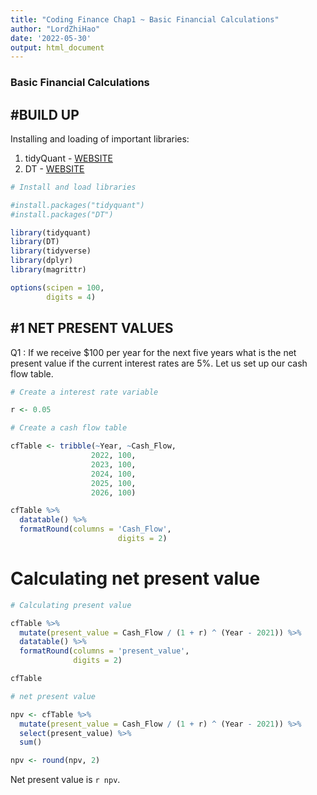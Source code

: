 ```yaml
---
title: "Coding Finance Chap1 ~ Basic Financial Calculations"
author: "LordZhiHao"
date: '2022-05-30'
output: html_document
---
```


### Basic Financial Calculations

## #BUILD UP

Installing and loading of important libraries:

1. tidyQuant - [WEBSITE](https://cran.r-project.org/web/packages/tidyquant/index.html)
2. DT - [WEBSITE](https://rstudio.github.io/DT/)


``` r

# Install and load libraries

#install.packages("tidyquant")
#install.packages("DT")

library(tidyquant)
library(DT)
library(tidyverse)
library(dplyr)
library(magrittr)

options(scipen = 100, 
        digits = 4)

```

## #1 NET PRESENT VALUES 

Q1 :
 If we receive $100 per year for the next five years what is the net present value if the current interest rates are 5%. Let us set up our cash flow table.
 
```r

# Create a interest rate variable 

r <- 0.05

# Create a cash flow table 

cfTable <- tribble(~Year, ~Cash_Flow,
                  2022, 100,
                  2023, 100,
                  2024, 100, 
                  2025, 100,
                  2026, 100)

cfTable %>% 
  datatable() %>% 
  formatRound(columns = 'Cash_Flow',
                        digits = 2)
```

# Calculating net present value 

```r

# Calculating present value

cfTable %>% 
  mutate(present_value = Cash_Flow / (1 + r) ^ (Year - 2021)) %>% 
  datatable() %>% 
  formatRound(columns = 'present_value', 
              digits = 2)

cfTable

# net present value

npv <- cfTable %>% 
  mutate(present_value = Cash_Flow / (1 + r) ^ (Year - 2021)) %>% 
  select(present_value) %>%
  sum()

npv <- round(npv, 2)

```

Net present value is `r npv`. 



